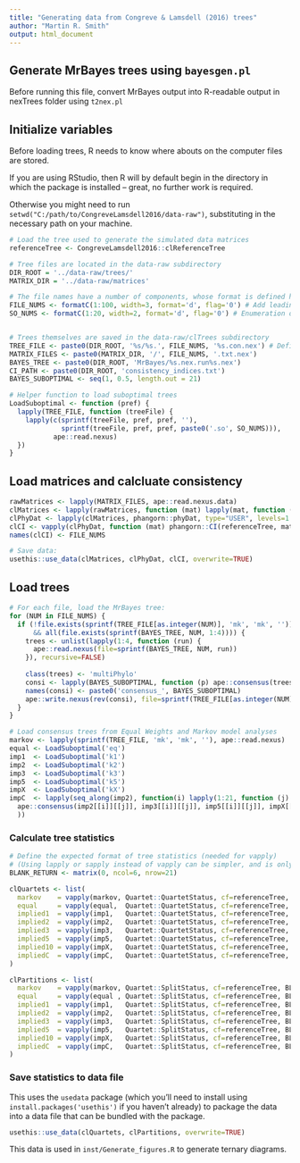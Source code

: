 ```yaml
---
title: "Generating data from Congreve & Lamsdell (2016) trees"
author: "Martin R. Smith"
output: html_document
--- 
```


## Generate MrBayes trees using `bayesgen.pl`

Before running this file, convert MrBayes output into R-readable output in 
nexTrees folder using `t2nex.pl`

## Initialize variables

Before loading trees, R needs to know where abouts on the computer files are stored.

If you are using RStudio, then R will by default begin in the directory
in which the package is installed -- great, no further work is required.

Otherwise you might need to run `setwd("C:/path/to/CongreveLamsdell2016/data-raw")`, 
substituting in the necessary path on your machine.

```R

# Load the tree used to generate the simulated data matrices
referenceTree <- CongreveLamsdell2016::clReferenceTree

# Tree files are located in the data-raw subdirectory
DIR_ROOT = '../data-raw/trees/'
MATRIX_DIR = '../data-raw/matrices'

# The file names have a number of components, whose format is defined here:
FILE_NUMS <- formatC(1:100, width=3, format='d', flag='0') # Add leading zeroes to numbers
SO_NUMS <- formatC(1:20, width=2, format='d', flag='0') # Enumeration of suboptimal trees


# Trees themselves are saved in the data-raw/clTrees subdirectory
TREE_FILE <- paste0(DIR_ROOT, '%s/%s.', FILE_NUMS, '%s.con.nex') # Defines the pattern of the file name
MATRIX_FILES <- paste0(MATRIX_DIR, '/', FILE_NUMS, '.txt.nex')
BAYES_TREE <- paste0(DIR_ROOT, 'MrBayes/%s.nex.run%s.nex')
CI_PATH <- paste0(DIR_ROOT, 'consistency_indices.txt')
BAYES_SUBOPTIMAL <- seq(1, 0.5, length.out = 21)

# Helper function to load suboptimal trees
LoadSuboptimal <- function (pref) {
  lapply(TREE_FILE, function (treeFile) {
    lapply(c(sprintf(treeFile, pref, pref, ''), 
             sprintf(treeFile, pref, pref, paste0('.so', SO_NUMS))),
           ape::read.nexus)
  })
}

```

## Load matrices and calcluate consistency

```R
rawMatrices <- lapply(MATRIX_FILES, ape::read.nexus.data)
clMatrices <- lapply(rawMatrices, function (mat) lapply(mat, function (row) row[-(56:59)]))
clPhyDat <- lapply(clMatrices, phangorn::phyDat, type="USER", levels=1:2)
clCI <- vapply(clPhyDat, function (mat) phangorn::CI(referenceTree, mat), double(1))
names(clCI) <- FILE_NUMS

# Save data:
usethis::use_data(clMatrices, clPhyDat, clCI, overwrite=TRUE)
```

## Load trees

```R
# For each file, load the MrBayes tree:
for (NUM in FILE_NUMS) {
  if (!file.exists(sprintf(TREE_FILE[as.integer(NUM)], 'mk', 'mk', ''))
      && all(file.exists(sprintf(BAYES_TREE, NUM, 1:4)))) {
    trees <- unlist(lapply(1:4, function (run) {
      ape::read.nexus(file=sprintf(BAYES_TREE, NUM, run))
    }), recursive=FALSE)
    
    class(trees) <- 'multiPhylo'
    consi <- lapply(BAYES_SUBOPTIMAL, function (p) ape::consensus(trees, p=p))
    names(consi) <- paste0('consensus_', BAYES_SUBOPTIMAL)
    ape::write.nexus(rev(consi), file=sprintf(TREE_FILE[as.integer(NUM)], 'mk', 'mk', ''))
  }
}

# Load consensus trees from Equal Weights and Markov model analyses
markov <- lapply(sprintf(TREE_FILE, 'mk', 'mk', ''), ape::read.nexus)
equal <- LoadSuboptimal('eq')
imp1  <- LoadSuboptimal('k1')
imp2  <- LoadSuboptimal('k2')
imp3  <- LoadSuboptimal('k3')
imp5  <- LoadSuboptimal('k5')
impX  <- LoadSuboptimal('kX')
impC  <- lapply(seq_along(imp2), function(i) lapply(1:21, function (j)
  ape::consensus(imp2[[i]][[j]], imp3[[i]][[j]], imp5[[i]][[j]], impX[[i]][[j]])
  ))
```


### Calculate tree statistics

```R
# Define the expected format of tree statistics (needed for vapply)
# (Using lapply or sapply instead of vapply can be simpler, and is only slightly slower)
BLANK_RETURN <- matrix(0, ncol=6, nrow=21)

clQuartets <- list(
  markov    = vapply(markov, Quartet::QuartetStatus, cf=referenceTree, BLANK_RETURN),
  equal     = vapply(equal,  Quartet::QuartetStatus, cf=referenceTree, BLANK_RETURN),
  implied1  = vapply(imp1,   Quartet::QuartetStatus, cf=referenceTree, BLANK_RETURN),
  implied2  = vapply(imp2,   Quartet::QuartetStatus, cf=referenceTree, BLANK_RETURN),
  implied3  = vapply(imp3,   Quartet::QuartetStatus, cf=referenceTree, BLANK_RETURN),
  implied5  = vapply(imp5,   Quartet::QuartetStatus, cf=referenceTree, BLANK_RETURN),
  implied10 = vapply(impX,   Quartet::QuartetStatus, cf=referenceTree, BLANK_RETURN),
  impliedC  = vapply(impC,   Quartet::QuartetStatus, cf=referenceTree, BLANK_RETURN)
)

clPartitions <- list(
  markov    = vapply(markov, Quartet::SplitStatus, cf=referenceTree, BLANK_RETURN),
  equal     = vapply(equal , Quartet::SplitStatus, cf=referenceTree, BLANK_RETURN),
  implied1  = vapply(imp1,   Quartet::SplitStatus, cf=referenceTree, BLANK_RETURN),
  implied2  = vapply(imp2,   Quartet::SplitStatus, cf=referenceTree, BLANK_RETURN),
  implied3  = vapply(imp3,   Quartet::SplitStatus, cf=referenceTree, BLANK_RETURN),
  implied5  = vapply(imp5,   Quartet::SplitStatus, cf=referenceTree, BLANK_RETURN),
  implied10 = vapply(impX,   Quartet::SplitStatus, cf=referenceTree, BLANK_RETURN),
  impliedC  = vapply(impC,   Quartet::SplitStatus, cf=referenceTree, BLANK_RETURN)
)
```


### Save statistics to data file
This uses the `usedata` package (which you'll need to install using 
`install.packages('usethis')` if you haven't already) to package the data 
into a data file that can be bundled with the package.

```R
usethis::use_data(clQuartets, clPartitions, overwrite=TRUE)
```

This data is used in `inst/Generate_figures.R` to generate ternary diagrams.
